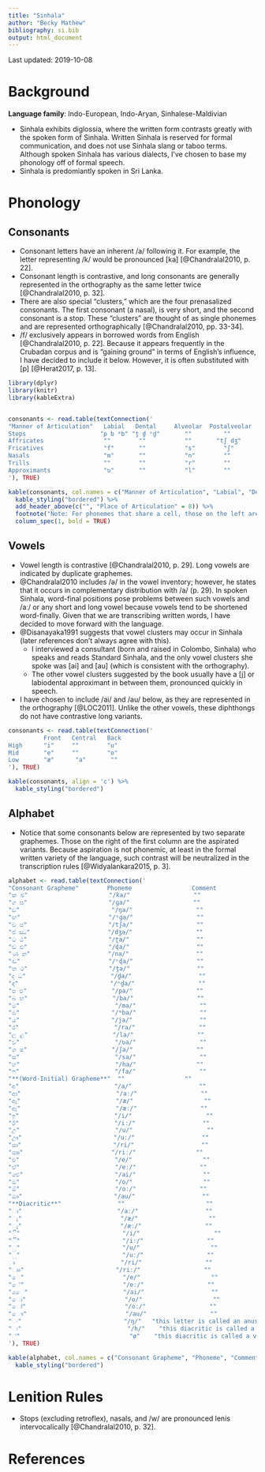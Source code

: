 ```yaml
---
title: "Sinhala"
author: "Becky Mathew"
bibliography: si.bib
output: html_document
---
```


Last updated: 2019-10-08

# Background

**Language family**: Indo-European, Indo-Aryan, Sinhalese-Maldivian

* Sinhala exhibits diglossia, where the written form contrasts greatly with the spoken form of Sinhala. Written Sinhala is reserved for formal communication, and does not use Sinhala slang or taboo terms. Although spoken Sinhala has various dialects, I've chosen to base my phonology off of formal speech.
* Sinhala is predomiantly spoken in Sri Lanka.

# Phonology

## Consonants

* Consonant letters have an inherent /a/ following it. For example, the letter representing /k/ would be pronounced [ka] [@Chandralal2010, p. 22].
* Consonant length is contrastive, and long consonants are generally represented in the orthography as the same letter twice [@Chandralal2010, p. 32].
* There are also special "clusters," which are the four prenasalized consonants. The first consonant (a nasal), is very short, and the second consonant is a stop. These "clusters" are thought of as single phonemes and are represented orthographically [@Chandralal2010, pp. 33-34].
* /f/ exclusively appears in borrowed words from English [@Chandralal2010, p. 22]. Because it appears frequently in the Crubadan corpus and is "gaining ground" in terms of English's influence, I have decided to include it below. However, it is often substituted with [p] [@Herat2017, p. 13].

```r

library(dplyr)
library(knitr)
library(kableExtra)


consonants <- read.table(textConnection('
"Manner of Articulation"   Labial   Dental     Alveolar  Postalveolar   Retroflex  Palatal   Velar   Glottal
Stops                     "p b ᵐb" "t̪ d̪ ⁿd̪"       ""         ""          "ʈ ɖ ⁿɖ"    ""      "k ɡ ᵑɡ"     ""
Affricates                 ""        ""           ""       "tʃ dʒ"          ""       ""       ""       ""
Fricatives                 "f"       ""           "s"        "ʃ"            ""       ""       ""       "h"
Nasals                     "m"       ""           "n"        ""             ""       ""       "ŋ"       ""
Trills                     ""        ""           "r"        ""             ""       ""       ""       ""
Approximants               "ʋ"       ""           "l"        ""             ""       "j"      ""       ""
'), TRUE)

kable(consonants, col.names = c("Manner of Articulation", "Labial", "Dental", "Alveolar", "Postalveolar", "Retroflex", "Palatal", "Velar", "Glottal"), align = 'c') %>%
  kable_styling("bordered") %>%
  add_header_above(c("", "Place of Articulation" = 8)) %>%
  footnote("Note: For phonemes that share a cell, those on the left are voiceless, whereas those on the right are voiced. Where three phonemes share a cell, they are ordered voiceless, voiced, and prenasalized.", general_title = "") %>%
  column_spec(1, bold = TRUE)
```

## Vowels

* Vowel length is contrastive [@Chandralal2010, p. 29]. Long vowels are indicated by duplicate graphemes.
* @Chandralal2010 includes /ə/ in the vowel inventory; however, he states that it occurs in complementary distribution with /a/ (p. 29). In spoken Sinhala, word-final positions pose problems between such vowels and /aː/ or any short and long vowel because vowels tend to be shortened word-finally. Given that we are transcribing written words, I have decided to move forward with the language.  
* @Disanayaka1991 suggests that vowel clusters may occur in Sinhala (later references don't always agree with this).
    - I interviewed a consultant (born and raised in Colombo, Sinhala) who speaks and reads Standard Sinhala, and the only vowel clusters she spoke was [ai] and [au] (which is consistent with the orthography).
    - The other vowel clusters suggested by the book usually have a [j] or labiodental approximant in between them, pronounced quickly in speech.
* I have chosen to include /ai/ and /au/ below, as they are represented in the orthography [@LOC2011]. Unlike the other vowels, these diphthongs do not have contrastive long variants.

```r
consonants <- read.table(textConnection('
          Front   Central   Back
High      "i"     ""        "u"
Mid       "e"     ""        "o"
Low       "æ"      "a"       ""
'), TRUE)

kable(consonants, align = 'c') %>%
  kable_styling("bordered")
```

## Alphabet

* Notice that some consonants below are represented by two separate graphemes. Those on the right of the first column are the aspirated variants. Because aspiration is not phonemic, at least in the formal written variety of the language, such contrast will be neutralized in the transcription rules [@Widyalankara2015, p. 3].

```r

alphabet <- read.table(textConnection('
"Consonant Grapheme"        Phoneme                 Comment
"ක ඛ"                       "/ka/"                  ""
"ග ඝ"                       "/ɡa/"                  ""
"ඞ"                          "/ŋa/"                  ""
"ඟ"                         "/ᵑɡa/"                  ""
"ච ඡ"                       "/tʃa/"                  ""
"ජ ඣ"                      "/dʒa/"                  ""                
"ට ඨ"                       "/ʈa/"                   ""
"ඩ ඪ"                       "/ɖa/"                   ""
"ණ න"                      "/na/"                   ""
"ඬ"                         "/ⁿɖa/"                  ""
"ත ථ"                       "/t̪a/"                   ""
"ද ධ"                        "/d̪a/"                   ""
"ඳ"                          "/ⁿd̪a/"                  ""
"ප ඵ"                        "/pa/"                  ""
"බ භ"                        "/ba/"                  ""
"ම"                           "/ma/"                  ""
"ඹ"                          "/ᵐba/"                  ""
"ය"                          "/ja/"                   ""
"ර"                           "/ra/"                  ""
"ල ළ"                        "/la/"                  ""
"ව"                           "/ʋa/"                  ""
"ශ ෂ"                        "/ʃa/"                  ""
"ස"                           "/sa/"                  ""
"හ"                           "/ha/"                 ""
"ෆ"                           "/fa/"                  ""
"**(Word-Initial) Grapheme**"  ""                 ""
"අ"                           "/a/"                   ""
"ආ"                           "/aː/"                  ""
"ඇ"                           "/æ/"                    ""
"ඈ"                           "/æː/"                  ""
"ඉ"                           "/i/"                     ""
"ඊ"                           "/iː/"                   ""
"උ"                           "/u/"                     ""
"ඌ"                          "/uː/"                   ""
"ඍ"                          "/ri/"                   ""
"ඎ"                         "/riː/"                 ""
"එ"                           "/e/"                    ""
"ඒ"                           "/eː/"                  ""
"ඓ"                          "/ai/"                   ""
"ඔ"                           "/o/"                    ""
"ඕ"                           "/oː/"                  ""
"ඖ"                          "/au/"                   ""          
"**Diacritic**"                ""                       ""
"ා"                           "/aː/"                   ""
"ැ"                            "/æ/"                    ""
"ෑ"                            "/æː/"                  ""
"ි"                             "/i/"                     ""
"ී"                             "/iː/"                  ""
"ු"                             "/u/"                    ""
"ූ"                             "/uː/"                  ""
ෘ                              "/ri/"                  ""
"ෲ"                          "/riː/"                  ""
"ෙ"                            "/e/"                    ""
"ේ"                            "/eː/"                  ""
"ෛ"                           "/ai/"                   ""
"ො"                            "/o/"                    ""
"ෝ"                            "/oː/"                  ""
"ෞ"                            "/au/"                  ""
"ං"                             "/ŋ/"   "this letter is called an anusvara and acts as an assimilating (by place) nasal to the following consonant, however, /ŋ/ is said to be the underlying form [@Nadungodage2018, p. 113]"
"ඃ"                              "/h/"    "this diacritic is called a visarga (ibid.)"
"්"                               "ø"    "this diacritic is called a virama deletes the inherent /a/ following a consonant"
'), TRUE)

kable(alphabet, col.names = c("Consonant Grapheme", "Phoneme", "Comment"), align = 'c') %>%
  kable_styling("bordered")
```

# Lenition Rules

* Stops (excluding retroflex), nasals, and /w/ are pronounced lenis intervocalically [@Chandralal2010, p. 32].

# References
